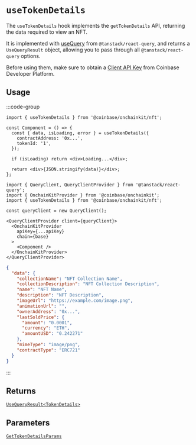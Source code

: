 # `useTokenDetails`

The `useTokenDetails` hook implements the `getTokenDetails` API, returning the data required to view an NFT.

It is implemented with [useQuery](https://tanstack.com/query/latest/docs/framework/react/reference/useQuery) from `@tanstack/react-query`, and returns a `UseQueryResult` object, allowing you to pass through all `@tanstack/react-query` options.

Before using them, make sure to obtain a [Client API Key](https://portal.cdp.coinbase.com/projects/api-keys/client-key) from Coinbase Developer Platform.

## Usage

:::code-group

```tsx twoslash [code]
import { useTokenDetails } from '@coinbase/onchainkit/nft';

const Component = () => {
  const { data, isLoading, error } = useTokenDetails({
    contractAddress: '0x...',
    tokenId: '1',
  });

  if (isLoading) return <div>Loading...</div>;
  
  return <div>{JSON.stringify(data)}</div>;
};
```

```tsx [scaffolding]
import { QueryClient, QueryClientProvider } from '@tanstack/react-query';
import { OnchainKitProvider } from '@coinbase/onchainkit';
import { useTokenDetails } from '@coinbase/onchainkit/nft';

const queryClient = new QueryClient();

<QueryClientProvider client={queryClient}>
  <OnchainKitProvider
    apiKey={...apiKey}
    chain={base}
  >
    <Component />
  </OnchainKitProvider>
</QueryClientProvider>
```

```json [return value]
{ 
  "data": {
    "collectionName": "NFT Collection Name",
    "collectionDescription": "NFT Collection Description",
    "name": "NFT Name",
    "description": "NFT Description",
    "imageUrl": "https://example.com/image.png",
    "animationUrl": "",
    "ownerAddress": "0x...",
    "lastSoldPrice": {
      "amount": "0.0001",
      "currency": "ETH",
      "amountUSD": "0.242271"
    },
    "mimeType": "image/png",
    "contractType": "ERC721"
  }
}
```

:::

## Returns

[`UseQueryResult<TokenDetails>`](/builderkits/onchainkit/api/types#gettokendetailsresponse)

## Parameters

[`GetTokenDetailsParams`](/builderkits/onchainkit/api/types#gettokendetailsparams)
